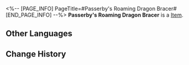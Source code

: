 <%-- [PAGE_INFO]
PageTitle=#Passerby's Roaming Dragon Bracer#
[END_PAGE_INFO] --%>
{{Item Infobox
|id          = 31012
|image       = Item Passerby's Roaming Dragon Bracer.png
|type        = 
|invCategory = Relics
|rarity      = 2
|effect      = 
|description = Bracers made from flowing coral gold and the leather of unknown beasts. Only master artisans from the Vidyadhara dragon race can create this kind of superior armor.
|source1     = [[Cavern of Corrosion: Corridor of Fading Echoes]]
}}
'''Passerby's Roaming Dragon Bracer''' is a [[Item]].

==Other Languages==
{{Other Languages
|en   = Passerby's Roaming Dragon Bracer
|zhs  = 过客的游龙臂鞲
|zht  = 過客的遊龍臂韝
|ja   = 過客の游龍腕甲
|ko   = 과객의 유룡완갑
|es   = Brazal de dragón del transeúnte
|fr   = Brassard de dragon errant du vagabond
|ru   = Драконьи наручи скитальца
|th   = Passerby's Roaming Dragon Bracer
|vi   = Giáp Tay Rồng Của Lãng Khách
|de   = Wanderdrachen-Armschutz des Wanderers
|id   = Passerby's Roaming Dragon Bracer
|pt   = Braçadeira de Dragão Vagante do Transeunte
}}

==Change History==
{{Change History|2.0}}